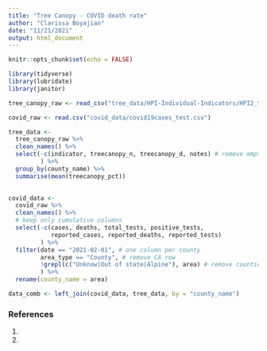 ```yaml
---
title: "Tree Canopy - COVID death rate"
author: "Clarissa Boyajian"
date: "11/21/2021"
output: html_document
---
```


```r
knitr::opts_chunk$set(echo = FALSE)

library(tidyverse)
library(lubridate)
library(janitor)
```

```r
tree_canopy_raw <- read_csv("tree_data/HPI-Individual-Indicators/HPI2_treecanopy.csv")

covid_raw <- read.csv("covid_data/covid19cases_test.csv")
```

```r
tree_data <- 
  tree_canopy_raw %>% 
  clean_names() %>% 
  select(-c(indicator, treecanopy_n, treecanopy_d, notes) # remove empty columns
         ) %>% 
  group_by(county_name) %>% 
  summarise(mean(treecanopy_pct))
  
```

```r
covid_data <- 
  covid_raw %>% 
  clean_names() %>% 
  # keep only cumulative columns
  select(-c(cases, deaths, total_tests, positive_tests, 
            reported_cases, reported_deaths, reported_tests)
         ) %>% 
  filter(date == "2021-02-01", # one column per county
         area_type == "County", # remove CA row
         !grepl(c("Unknow|Out of state|Alpine"), area) # remove counties not in tree data
         ) %>% 
  rename(county_name = area)
```

```r
data_comb <- left_join(covid_data, tree_data, by = "county_name")

```













### References
1. 
2. 
